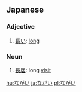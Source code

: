 ==Japanese==
===Adjective===
{{ja-adj|h|decl=i|rom=nagai}}
# [[長い]]: [[long]]

===Noun===
{{ja-noun|h|rom=nagai}}
# [[長居]]: long [[visit]]

[[hu:ながい]]
[[ja:ながい]]
[[pl:ながい]]